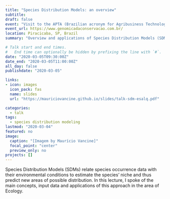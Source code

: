 ```yaml
---
title: "Species Distribution Models: an overview"
subtitle: 
draft: false
event: "Visit to the APTA (Brazilian acronym for Agribusiness Technology Agency of Sao Paulo State) of Prof. Maria Zucchi (USP / ESALQ)"
event_url: https://www.genomicadaconservacao.com.br/
location: Piracicaba, SP, Brazil
summary: "Overview and applications of Species Distribution Models (SDMs)"

# Talk start and end times.
#   End time can optionally be hidden by prefixing the line with `#`.
date: "2020-03-05T09:30:00Z"
date_end: "2020-03-05T11:00:00Z"
all_day: false
publishdate: "2020-03-05"

links:
- icon: images
  icon_pack: fas
  name: slides
  url: "https://mauriciovancine.github.io/slides/talk-sdm-esalq.pdf"

categories:
  - talk
tags:
  - species distribution modeling
lastmod: "2020-03-04"
featured: no
image:
  caption: "[Imagem by Maurício Vancine]"
  focal_point: "center"
  preview_only: no
projects: []
---
```


Species Distribution Models (SDMs) relate species occurrence data with their environmental conditions to estimate the species' niche and thus predict new areas of possible distribution. In this lecture, I spoke of the main concepts, input data and applications of this approach in the area of Ecology.